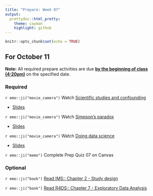 ```yaml
---
title: "Prepare: Week 07"
output: 
  prettydoc::html_pretty:
    theme: cayman
    highlight: github
---
```


```r
knitr::opts_chunk$set(echo = TRUE)
```


## For October 11

**Note:** All required prepare activities are due **<u>by the beginning of class (4:20pm)</u>** on the specified date.

### Required 

`r emo::ji("movie_camera")` Watch [Scientific studies and confounding](https://youtu.be/WnMzTBrZDcc)

- [Slides](https://kgfitzgerald.github.io/APU_MATH_250/slides/17-studies-confounding.html)

`r emo::ji("movie_camera")` Watch [Simpson's paradox](https://www.youtube.com/watch?v=sdas62v0iJU)

- [Slides](https://kgfitzgerald.github.io/APU_MATH_250/slides/18-simpsons-paradox.html)

`r emo::ji("movie_camera")` Watch [Doing data science](https://youtu.be/b9lSW0kyqBg)

- [Slides](https://kgfitzgerald.github.io/APU_MATH_250/slides/19-doing-data-science.html)

`r emo::ji("memo")` Complete Prep Quiz 07 on Canvas

### Optional

`r emo::ji("book")` [Read IMS:: Chapter 2 - Study design](https://openintro-ims.netlify.app/data-design.html)

`r emo::ji("book")` [Read R4DS:: Chapter 7 - Exploratory Data Analysis](https://r4ds.had.co.nz/exploratory-data-analysis.html)



